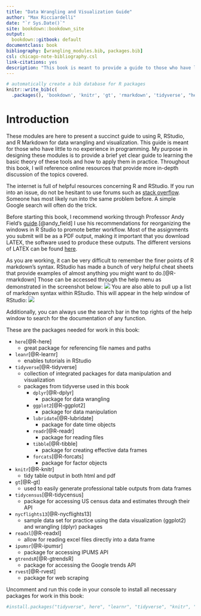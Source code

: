 ```yaml
---
title: "Data Wrangling and Visualization Guide"
author: "Max Ricciardelli"
date: "`r Sys.Date()`"
site: bookdown::bookdown_site
output:
  bookdown::gitbook: default
documentclass: book
bibliography: [wrangling_modules.bib, packages.bib]
csl: chicago-note-bibliography.csl
link-citations: yes
description: "This book is meant to provide a guide to those who have little to no experience in R and R studio to conceptions dealing with data and statistics. R is a powerful tool allowing highly customizable data visualization and offers many different formats and applications to users."
---
```


```r
# automatically create a bib database for R packages
knitr::write_bib(c(
  .packages(), 'bookdown', 'knitr', 'gt', 'rmarkdown', 'tidyverse', "here", "learnr", "tidycensus", "nycflights13", "readxl", "ipumsr", "gtrendsR", "rvest", "stringr", "dplyr", "ggplot2", "lubridate", "readr", "tibble", "forcats"), 'packages.bib')
```

# Introduction {#intro}

These modules are here to present a succinct guide to using R, RStudio, and R Markdown for data wrangling and visualization. This guide is meant for those who have little to no experience in programming. My purpose in designing these modules is to provide a brief yet clear guide to learning the basic theory of these tools and how to apply them in practice. Throughout this book, I will reference online resources that provide more in-depth discussion of the topics covered.

The internet is full of helpful resources concerning R and RStudio. If you run into an issue, do not be hesitant to use forums such as [stack overflow](https://stackoverflow.com). Someone has most likely run into the same problem before. A simple Google search will often do the trick.

Before starting this book, I recommend working through Professor Andy Field's [guide](https://milton-the-cat.rocks/learnr/r/r_getting_started/#section-installing-r-and-rstudio).[@andy_field] I use his recommendations for reorganizing the windows in R Studio to promote better workflow. Most of the assignments you submit will be as a PDF output, making it important that you download LATEX, the software used to produce these outputs. The different versions of LATEX can be found [here](https://www.latex-project.org/get/).

As you are working, it can be very difficult to remember the finer points of R markdown's syntax. RStudio has made a bunch of very helpful cheat sheets that provide examples of almost anything you might want to do.[@R-rmarkdown] Those can be accessed through the help menu as demonstrated in the screenshot below:
![](figures/cheatsheets.png)
You are also able to pull up a list of markdown syntax within RStudio. This will appear in the help window of RStudio:
![](figures/mkd_quickref.png)

Additionally, you can always use the search bar in the top rights of the help window to search for the documentation of any function. 

These are the packages needed for work in this book:

* `here`[@R-here]
  + great package for referencing file names and paths
* `leanr`[@R-learnr]
  + enables tutorials in RStudio
* `tidyverse`[@R-tidyverse]
  + collection of integrated packages for data manipulation and visualization
  + packages from tidyverse used in this book
    + `dplyr`[@R-dplyr]
      + package for data wrangling
    + `ggplot2`[@R-ggplot2]
      + package for data manipulation
    + `lubridate`[@R-lubridate]
      + package for date time objects
    + `readr`[@R-readr]
      + package for reading files
    + `tibble`[@R-tibble]
      + package for creating effective data frames
    + `forcats`[@R-forcats]
      + package for factor objects
* `knitr`[@R-knitr]
  + tidy table output in both html and pdf
* `gt`[@R-gt]
  + used to easily generate professional table outputs from data frames
* `tidycensus`[@R-tidycensus]
  + package for accessing US census data and estimates through their API
* `nycflights13`[@R-nycflights13]
  + sample data set for practice using the data visualization (ggplot2) and wrangling (dplyr) packages
* `readxl`[@R-readxl]
  + allow for reading excel files directly into a data frame
* `ipumsr`[@R-ipumsr]
  + package for accessing IPUMS API
* `gtrendsR`[@R-gtrendsR]
  + package for accessing the Google trends API
* `rvest`[@R-rvest]
  + package for web scraping

Uncomment and run this code in your console to install all necessary packages for work in this book:

```r
#install.packages("tidyverse", here", "learnr", "tidyverse", "knitr", "tidycensus", "nycflights13", "readxl", "ipumsr", "gtrendsR", "rvest")
```

